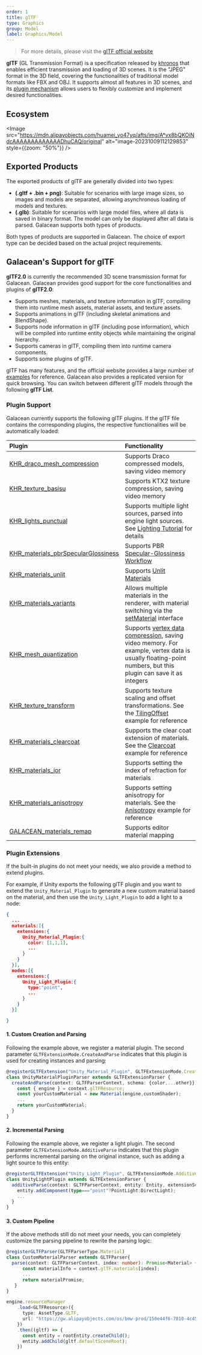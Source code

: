 ```yaml
---
order: 1
title: glTF
type: Graphics
group: Model
label: Graphics/Model
---
```


> For more details, please visit the [glTF official website](https://www.khronos.org/gltf/)

**glTF** (GL Transmission Format) is a specification released by [khronos](https://www.khronos.org/) that enables efficient transmission and loading of 3D scenes. It is the "JPEG" format in the 3D field, covering the functionalities of traditional model formats like FBX and OBJ. It supports almost all features in 3D scenes, and its [plugin mechanism](https://github.com/KhronosGroup/glTF/tree/master/extensions/2.0/Khronos) allows users to flexibly customize and implement desired functionalities.

## Ecosystem

<Image src="https://mdn.alipayobjects.com/huamei_yo47yq/afts/img/A*vx8bQKOiNdcAAAAAAAAAAAAADhuCAQ/original" alt="image-20231009112129853" style={{zoom: "50%"}} />

## Exported Products

The exported products of glTF are generally divided into two types:

- **(.gltf + .bin + png)**: Suitable for scenarios with large image sizes, so images and models are separated, allowing asynchronous loading of models and textures.
- **(.glb)**: Suitable for scenarios with large model files, where all data is saved in binary format. The model can only be displayed after all data is parsed. Galacean supports both types of products.

Both types of products are supported in Galacean. The choice of export type can be decided based on the actual project requirements.

## Galacean's Support for glTF

**glTF2.0** is currently the recommended 3D scene transmission format for Galacean. Galacean provides good support for the core functionalities and plugins of **glTF2.0**:

- Supports meshes, materials, and texture information in glTF, compiling them into runtime mesh assets, material assets, and texture assets.
- Supports animations in glTF (including skeletal animations and BlendShape).
- Supports node information in glTF (including pose information), which will be compiled into runtime entity objects while maintaining the original hierarchy.
- Supports cameras in glTF, compiling them into runtime camera components.
- Supports some plugins of glTF.

glTF has many features, and the official website provides a large number of [examples](https://github.com/KhronosGroup/glTF-Sample-Models/tree/master/2.0) for reference. Galacean also provides a replicated version for quick browsing. You can switch between different glTF models through the following **glTF List**.

<Playground href="/embed/gltf-loader" />

### Plugin Support

Galacean currently supports the following glTF plugins. If the glTF file contains the corresponding plugins, the respective functionalities will be automatically loaded:

| Plugin | Functionality |
| :-- | :-- |
| [KHR_draco_mesh_compression](https://github.com/KhronosGroup/glTF/tree/main/extensions/2.0/Khronos/KHR_draco_mesh_compression) | Supports Draco compressed models, saving video memory |
| [KHR_texture_basisu](https://github.com/KhronosGroup/glTF/tree/main/extensions/2.0/Khronos/KHR_texture_basisu) | Supports KTX2 texture compression, saving video memory |
| [KHR_lights_punctual](https://github.com/KhronosGroup/glTF/tree/main/extensions/2.0/Khronos/KHR_lights_punctual) | Supports multiple light sources, parsed into engine light sources. See [Lighting Tutorial](/en/docs/graphics/light/light/) for details |
| [KHR_materials_pbrSpecularGlossiness](https://github.com/KhronosGroup/glTF/tree/main/extensions/2.0/Archived/KHR_materials_pbrSpecularGlossiness) | Supports PBR [Specular-Glossiness Workflow](/apis/core/#PBRSpecularMaterial) |
| [KHR_materials_unlit](https://github.com/KhronosGroup/glTF/tree/main/extensions/2.0/Khronos/KHR_materials_unlit) | Supports [Unlit Materials](/en/docs/graphics/shader/builtins/unlit/) |
| [KHR_materials_variants](https://github.com/KhronosGroup/glTF/tree/main/extensions/2.0/Khronos/KHR_materials_variants) | Allows multiple materials in the renderer, with material switching via the [setMaterial](/apis/core/#Renderer-setMaterial) interface |
| [KHR_mesh_quantization](https://github.com/KhronosGroup/glTF/tree/main/extensions/2.0/Khronos/KHR_mesh_quantization) | Supports [vertex data compression](https://github.com/KhronosGroup/glTF/tree/master/extensions/2.0/Khronos/KHR_mesh_quantization#extending-mesh-attributes), saving video memory. For example, vertex data is usually floating-point numbers, but this plugin can save it as integers |
| [KHR_texture_transform](https://github.com/KhronosGroup/glTF/tree/main/extensions/2.0/Khronos/KHR_texture_transform) | Supports texture scaling and offset transformations. See the [TilingOffset](/en/embed/tiling-offset) example for reference |
| [KHR_materials_clearcoat](https://github.com/KhronosGroup/glTF/tree/main/extensions/2.0/Khronos/KHR_materials_clearcoat) | Supports the clear coat extension of materials. See the [Clearcoat](/en/embed/pbr-clearcoat) example for reference |
| [KHR_materials_ior](https://github.com/KhronosGroup/glTF/tree/main/extensions/2.0/Khronos/KHR_materials_ior) | Supports setting the index of refraction for materials |
| [KHR_materials_anisotropy](https://github.com/KhronosGroup/glTF/tree/main/extensions/2.0/Khronos/KHR_materials_anisotropy) | Supports setting anisotropy for materials. See the [Anisotropy](/en/embed/pbr-anisotropy) example for reference |
| [GALACEAN_materials_remap](https://github.com/galacean/engine/blob/main/packages/loader/src/gltf/extensions/GALACEAN_materials_remap.ts) | Supports editor material mapping |

### Plugin Extensions

If the built-in plugins do not meet your needs, we also provide a method to extend plugins.

For example, if Unity exports the following glTF plugin and you want to extend the `Unity_Material_Plugin` to generate a new custom material based on the material, and then use the `Unity_Light_Plugin` to add a light to a node:

```json
{
  ...
  materials:[{
    extensions:{
      Unity_Material_Plugin:{
        color: [1,1,1],
        ...
      }
    }
  }],
  nodes:[{
    extensions:{
      Unity_Light_Plugin:{
        type:"point",
        ...
      }
    }
  }]

}
```

#### 1. Custom Creation and Parsing

Following the example above, we register a material plugin. The second parameter `GLTFExtensionMode.CreateAndParse` indicates that this plugin is used for creating instances and parsing:

```ts
@registerGLTFExtension("Unity_Material_Plugin", GLTFExtensionMode.CreateAndParse)
class UnityMaterialPluginParser extends GLTFExtensionParser {
  createAndParse(context: GLTFParserContext, schema: {color,...other}}): Promise<Material> {
    const { engine } = context.glTFResource;
    const yourCustomMaterial = new Material(engine,customShader);
    ...
    return yourCustomMaterial;
  }
}
```

#### 2. Incremental Parsing

Following the example above, we register a light plugin. The second parameter `GLTFExtensionMode.AdditiveParse` indicates that this plugin performs incremental parsing on the original instance, such as adding a light source to this entity:

```ts
@registerGLTFExtension("Unity_Light_Plugin", GLTFExtensionMode.AdditiveParse)
class UnityLightPlugin extends GLTFExtensionParser {
  additiveParse(context: GLTFParserContext, entity: Entity, extensionSchema: {type,...other}): void {
    entity.addComponent(type==="point"?PointLight:DirectLight);
    ...
  }
}
```

#### 3. Custom Pipeline

If the above methods still do not meet your needs, you can completely customize the parsing pipeline to rewrite the parsing logic:

```ts
@registerGLTFParser(GLTFParserType.Material)
class CustomMaterialParser extends GLTFParser{
  parse(context: GLTFParserContext, index: number): Promise<Material> {
      const materialInfo = context.glTF.materials[index];
      ...
      return materialPromise;
   }
}

engine.resourceManager
    .load<GLTFResource>({
      type: AssetType.GLTF,
      url: "https://gw.alipayobjects.com/os/bmw-prod/150e44f6-7810-4c45-8029-3575d36aff30.gltf"
    })
    .then((gltf) => {
      const entity = rootEntity.createChild();
      entity.addChild(gltf.defaultSceneRoot);
    })
```
